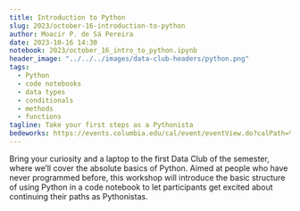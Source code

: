 ```yaml
---
title: Introduction to Python
slug: 2023/october-16-introduction-to-python
author: Moacir P. de Sá Pereira
date: 2023-10-16 14:30
notebook: 2023/october_16_intro_to_python.ipynb
header_image: "../../../images/data-club-headers/python.png"
tags: 
  - Python
  - code notebooks
  - data types
  - conditionals
  - methods
  - functions
tagline: Take your first steps as a Pythonista
bedeworks: https://events.columbia.edu/cal/event/eventView.do?calPath=%2Fpublic%2Fcals%2FMainCal&guid=CAL-00bbdb71-8b18a295-018b-1acc9461-000048fdevents@columbia.edu&recurrenceId=
---
```


Bring your curiosity and a laptop to the first Data Club of the semester,
where we’ll cover the absolute basics of Python. Aimed at people who have
never programmed before, this workshop will introduce the basic structure
of using Python in a code notebook to let participants get excited about
continuing their paths as Pythonistas.
